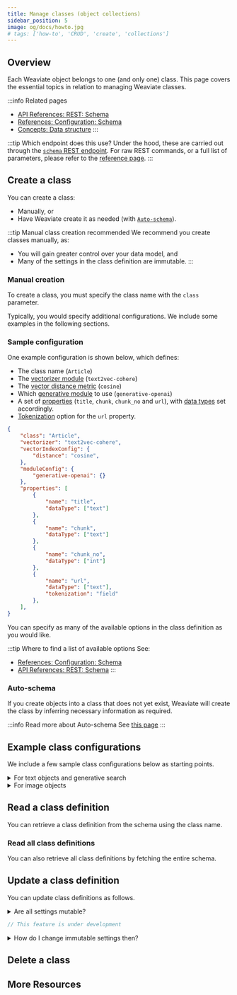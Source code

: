```yaml
---
title: Manage classes (object collections)
sidebar_position: 5
image: og/docs/howto.jpg
# tags: ['how-to', 'CRUD', 'create', 'collections']
---
```



<Badges/>


## Overview

Each Weaviate object belongs to one (and only one) class. This page covers the essential topics in relation to managing Weaviate classes.

:::info Related pages
- [API References: REST: Schema](../api/rest/schema.md)
- [References: Configuration: Schema](../config-refs/schema.md)
- [Concepts: Data structure](../concepts/data.md)
:::

:::tip Which endpoint does this use?
Under the hood, these are carried out through the [`schema` REST endpoint](../api/rest/schema.md). For raw REST commands, or a full list of parameters, please refer to the [reference page](../api/rest/schema.md).
:::

## Create a class

You can create a class:
- Manually, or
- Have Weaviate create it as needed (with [`Auto-schema`](../config-refs/schema.md#auto-schema)).

:::tip Manual class creation recommended
We recommend you create classes manually, as:
- You will gain greater control over your data model, and
- Many of the settings in the class definition are immutable.
:::

### Manual creation

To create a class, you must specify the class name with the `class` parameter.

<Tabs groupId="languages">
  <TabItem value="py" label="Python">
    <FilteredTextBlock
      text={PyCode}
      startMarker="# START CreateClass"
      endMarker="# END CreateClass"
      language="py"
    />
  </TabItem>

  <TabItem value="js" label="JavaScript/TypeScript">
    <FilteredTextBlock
      text={TSCode}
      startMarker="// START CreateClass"
      endMarker="// END CreateClass"
      language="ts"
    />
  </TabItem>
</Tabs>

Typically, you would specify additional configurations. We include some examples in the following sections.

### Sample configuration

One example configuration is shown below, which defines:
- The class name (`Article`)
- The [vectorizer module](../modules/retriever-vectorizer-modules/index.md) (`text2vec-cohere`)
- The [vector distance metric](../config-refs/distances.md) (`cosine`)
- Which [generative module](../modules/reader-generator-modules/index.md) to use (`generative-openai`)
- A set of [properties](../concepts/data.md#data-object-nomenclature) (`title`, `chunk`, `chunk_no` and `url`), with [data types](../config-refs/datatypes.md) set accordingly.
- [Tokenization](../config-refs/schema.md#property-tokenization) option for the `url` property.

```json
{
    "class": "Article",
    "vectorizer": "text2vec-cohere",
    "vectorIndexConfig": {
        "distance": "cosine",
    },
    "moduleConfig": {
        "generative-openai": {}
    },
    "properties": [
        {
            "name": "title",
            "dataType": ["text"]
        },
        {
            "name": "chunk",
            "dataType": ["text"]
        },
        {
            "name": "chunk_no",
            "dataType": ["int"]
        },
        {
            "name": "url",
            "dataType": ["text"],
            "tokenization": "field"
        },
    ],
}
```

You can specify as many of the available options in the class definition as you would like.

:::tip Where to find a list of available options
See:
- [References: Configuration: Schema](../config-refs/schema.md)
- [API References: REST: Schema](../api/rest/schema.md#create-a-class)
:::


### Auto-schema

If you create objects into a class that does not yet exist, Weaviate will create the class by inferring necessary information as required.

:::info Read more about Auto-schema
See [this page](../config-refs/schema.md#auto-schema)
:::


## Example class configurations

We include a few sample class configurations below as starting points.

<details>
  <summary>For text objects and generative search</summary>

The below defines:
- The class name (`Article`)
- The vectorizer module (`text2vec-cohere`) and model (`multilingual-22-12`)
- The vector index distance metric (`cosine`)
- Which generative module to use (`generative-openai`) and temperature (`0.2`)
- A set of properties (`title`, `chunk`, `chunk_no` and `url`), with data types set accordingly.
- Tokenization option for the `url` property.
- Vectorization option (`skip` vectorization) for the `url` property.

```json
{
    "class": "Article",
    "vectorizer": "text2vec-cohere",
    "vectorIndexConfig": {
        "distance": "cosine",
    },
    "moduleConfig": {
        "text2vec-cohere": {
            "model": "multilingual-22-12",
        },
        "generative-openai": {
            "temperatureProperty": 0.2
        }
    },
    "properties": [
        {
            "name": "title",
            "dataType": ["text"]
        },
        {
            "name": "chunk",
            "dataType": ["text"]
        },
        {
            "name": "chunk_no",
            "dataType": ["int"]
        },
        {
            "name": "url",
            "dataType": ["text"],
            "tokenization": "field",
            "moduleConfig": {
                "text2vec-cohere": {
                    "skip": true
                },
            }
        },
    ],
}
```

:::tip How to perform similarity or generative searches
- [Similarity search](../search/similarity.md)
- [Generative search](../search/generative.md)
:::

</details>

<details>
  <summary>For image objects</summary>

```json
{
    "class": "ImageExample",
    "vectorizer": "img2vec-neural",
    "vectorIndexConfig": {
        "distance": "cosine",
    },
    "moduleConfig": {
        "img2vec-neural": {
            "imageFields": [
                "image"
            ]
        }
    },
    "properties": [
        {
            "name": "image",
            "dataType": ["blob"]
        },
    ],
}
```

:::tip How to perform image searches
- [Image search](../search/image.md)
:::

</details>

## Read a class definition

You can retrieve a class definition from the schema using the class name.

<Tabs groupId="languages">
  <TabItem value="py" label="Python">
    <FilteredTextBlock
      text={PyCode}
      startMarker="# START ReadOneClass"
      endMarker="# END ReadOneClass"
      language="py"
    />
  </TabItem>

  <TabItem value="js" label="JavaScript/TypeScript">
    <FilteredTextBlock
      text={TSCode}
      startMarker="// START ReadOneClass"
      endMarker="// END ReadOneClass"
      language="ts"
    />
  </TabItem>
</Tabs>

### Read all class definitions

You can also retrieve all class definitions by fetching the entire schema.

<Tabs groupId="languages">
  <TabItem value="py" label="Python">
    <FilteredTextBlock
      text={PyCode}
      startMarker="# START ReadAllClasses"
      endMarker="# END ReadAllClasses"
      language="py"
    />
  </TabItem>

  <TabItem value="js" label="JavaScript/TypeScript">
    <FilteredTextBlock
      text={TSCode}
      startMarker="// START ReadAllClasses"
      endMarker="// END ReadAllClasses"
      language="ts"
    />
  </TabItem>
</Tabs>

## Update a class definition

You can update class definitions as follows.

<details>
  <summary>Are all settings mutable?</summary>

Not all settings are mutable.

A typical use case for this functionality is to update configuration, such as the vectorIndexConfig. Note that even in mutable sections, such as vectorIndexConfig, some fields may be immutable.

</details>

<Tabs groupId="languages">
  <TabItem value="py" label="Python">
    <FilteredTextBlock
      text={PyCode}
      startMarker="# START UpdateClass"
      endMarker="# END UpdateClass"
      language="py"
    />
  </TabItem>

  <TabItem value="js" label="JavaScript/TypeScript">

```ts
// This feature is under development
```

  </TabItem>
</Tabs>

<details>
  <summary>How do I change immutable settings then?</summary>

In this case, you must delete the class recreate it. If possible, we recommend using the cursor API to [retrieve all objects and re-populate it](./read-all-objects.mdx).

</details>

## Delete a class


<CautionSchemaDeleteClass />

## More Resources


<DocsMoreResources />
